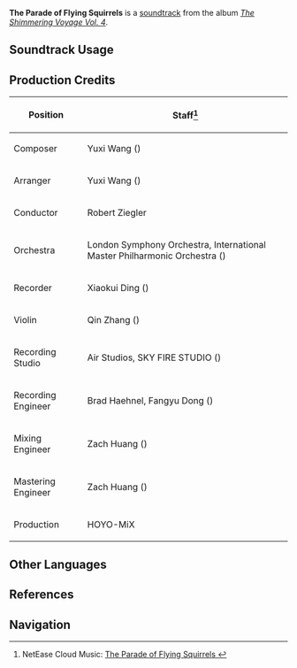 {{Soundtrack Infobox
|image          = The Shimmering Voyage Vol 4.png
|album          = The Shimmering Voyage Vol. 4
|disc           = 1
|number         = 12
|featured       = 
|featured2      = 
|featured3      = 
|featured_disc  = 
|featured_disc2 = 
|featured_disc3 = 
|youtube_id     = u9eqY_5gX28
|spotify_id     = 5JOQHMV1I2vg2rpABcnJjb
|previous       = Morning Song in the Forest
|next           = The Songs of the Wrens
}}
'''The Parade of Flying Squirrels''' is a [[soundtrack]] from the album ''[[The Shimmering Voyage Vol. 4]]''.

==Soundtrack Usage==
{{Soundtrack Usage
|location          = Forest of Blessings;;Hut of Blessings//before [[The Story Begins in a Forest Without Rain|restoring]] the [[Calligraphy Tavern]]
|quest             = 
|domain            = 
|eventgameplay     = 
|special_displayed = 
|special           = 
|teapot            = 
|mediaoriginal     =
}}
<!--
==Other Arrangements==
{{Files by Category Gallery|Media Using an Unreleased Arrangement of {{subst:#titleparts:{{subst:PAGENAME}}}} Soundtrack}}
-->
==Production Credits==
{| class="wikitable"
! Position
! Staff<ref>NetEase Cloud Music: [https://music.163.com/#/song?id=2613484729 The Parade of Flying Squirrels {{zh|飞鼠进行曲}}]</ref>
|-
! Composer
| Yuxi Wang ({{zh|王予曦}})
|-
! Arranger
| Yuxi Wang ({{zh|王予曦}})
|-
! Conductor
| Robert Ziegler
|-
! Orchestra
| London Symphony Orchestra, International Master Philharmonic Orchestra ({{zh|国际首席爱乐乐团}})
|-
! Recorder
| Xiaokui Ding ({{zh|丁晓逵}})
|-
! Violin
| Qin Zhang ({{zh|张琴}})
|-
! Recording Studio
| Air Studios, SKY FIRE STUDIO ({{zh|九紫天诚录音棚}})
|-
! Recording Engineer
| Brad Haehnel, Fangyu Dong ({{zh|董方昱}})
|-
! Mixing Engineer
| Zach Huang ({{zh|黄巍}})
|-
! Mastering Engineer
| Zach Huang ({{zh|黄巍}})
|-
! Production
| HOYO-MiX
|}

<!--
==Gallery==
<gallery>
</gallery>

==Trivia==
-->

==Other Languages==
{{Other Languages
|en      = The Parade of Flying Squirrels
|zhs     = 
|zhs_rm  = 
|zht     = 
|zht_rm  = 
|zh_tl   = 
|ja      = 
|ja_rm   = 
|ja_tl   = 
}}

==References==
{{Reflist}}

==Navigation==
{{Soundtrack Navbox|The Shimmering Voyage|4}}